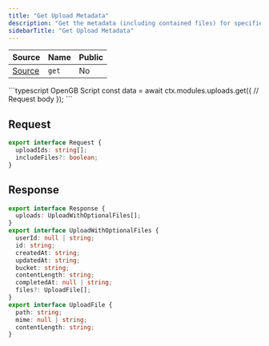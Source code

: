 ```yaml
---
title: "Get Upload Metadata"
description: "Get the metadata (including contained files) for specified upload IDs"
sidebarTitle: "Get Upload Metadata"
---
```


| Source                                                                                                      | Name       | Public     |
| ----------------------------------------------------------------------------------------------------------- | ---------- | ---------- |
| [Source](https://github.com/rivet-gg/opengb-registry/tree/main/modules/uploads/scripts/get.ts) | `get` | No |

<RequestExample>
```typescript OpenGB Script
const data = await ctx.modules.uploads.get({
  // Request body
});
```

</RequestExample>

## Request

```typescript
export interface Request {
  uploadIds: string[];
  includeFiles?: boolean;
}
```

## Response

```typescript
export interface Response {
  uploads: UploadWithOptionalFiles[];
}
export interface UploadWithOptionalFiles {
  userId: null | string;
  id: string;
  createdAt: string;
  updatedAt: string;
  bucket: string;
  contentLength: string;
  completedAt: null | string;
  files?: UploadFile[];
}
export interface UploadFile {
  path: string;
  mime: null | string;
  contentLength: string;
}
```

